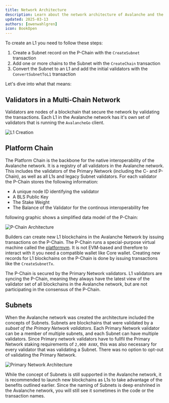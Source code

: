 ```yaml
---
title: Network Architecture
description: Learn about the network architecture of Avalanche and the role of the P-Chain.
updated: 2025-03-13
authors: [owenwahlgren]
icon: BookOpen
---
```


To create an L1 you need to follow these steps:

1. Create a Subnet record on the P-Chain with the `CreateSubnet` transaction
2. Add one or more chains to the Subnet with the `CreateChain` transaction
3. Convert the Subnet to an L1 and add the initial validators with the `ConvertSubnetToL1` transaction

Let's dive into what that means:

## Validators in a Multi-Chain Network

Validators are nodes of a blockchain that secure the network by validating the transactions.
Each L1 in the Avalanche network has it's own set of validators that is running the `AvalancheGo` client.

<img src="/course-images/l1-validator-management/l1s.png" alt="L1 Creation" />

## Platform Chain

The Platform Chain is the backbone for the native interoperability of the Avalanche network. It is a
registry of all validators in the Avalanche network. This includes the validators of the Primary
Network (including the C- and P-Chain), as well as all L1s and legacy Subnet validators. For each
validator the P-Chain stores the following information:

- A unique node ID identifying the validator
- A BLS Public Key
- The Stake Weight
- The Balance of the Validator for the continous interoperability fee

following graphic shows a simplified data model of the P-Chain:

<img src="/common-images/p-chain/data-model.png" alt="P-Chain Architecture" />

Builders can create new L1 blockchains in the Avalanche Network by issuing transactions on the
P-Chain. The P-Chain runs a special-purpose virtual machine called the
[platformvm](https://github.com/ava-labs/avalanchego/tree/master/vms/platformvm). It is not
EVM-based and therefore to interact with it you need a compatible wallet like Core wallet. Creating
new records for L1 blockchains on the P-Chain is done by issuing transactions like the `CreateSubnetTx`.

The P-Chain is secured by the Primary Network validators. L1 validators are syncing the P-Chain,
meaning they always have the latest view of the validator set of all blockchains in the Avalanche
network, but are not participating in the consensus of the P-Chain.

## Subnets

When the Avalanche network was created the architecture included the concepts of Subnets. Subnets
are blockchains that were validated by a *subset of the Primary Network validators*. Each Primary
Network validator can be a member of multiple subnets, and each Subnet can have multiple validators.
Since Primary network validators have to fullfil the Primary Network staking requirements of
`2,000 AVAX`, this was also necessary for every validator that was validating a Subnet. There was no
option to opt-out of validating the Primary Network.

<img src="/course-images/l1-validator-management/primary-network.png" alt="Primary Network
Architecture" />

While the concept of Subnets is still supported in the Avalanche network, it is recommended to launch
new blockchains as L1s to take advantage of the benefits outlined earlier. Since the naming of Subnets
is deep enshrined in the Avalanche network, you will still see it sometimes in the code or the
transaction names.


